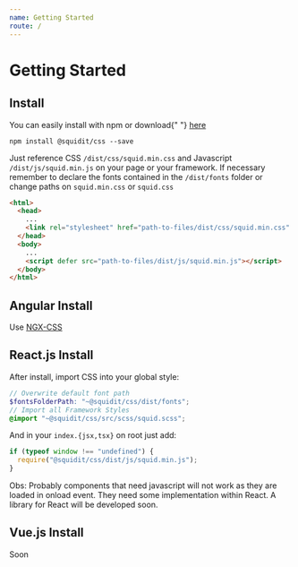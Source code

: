 ```yaml
---
name: Getting Started
route: /
---
```


# Getting Started

## Install

<p>
  You can easily install with npm or download{" "}
  <a href="https://github.com/squidit/css/releases" target="_blank">
    here
  </a>
</p>

```shell
npm install @squidit/css --save
```

Just reference CSS `/dist/css/squid.min.css` and Javascript `/dist/js/squid.min.js` on your page or your framework.
If necessary remember to declare the fonts contained in the `/dist/fonts` folder or change paths on `squid.min.css` or `squid.css`

```html
<html>
  <head>
    ...
    <link rel="stylesheet" href="path-to-files/dist/css/squid.min.css" />
  </head>
  <body>
    ...
    <script defer src="path-to-files/dist/js/squid.min.js"></script>
  </body>
</html>
```

## Angular Install

Use [NGX-CSS](https://github.com/squidit/ngx-css)

## React.js Install

After install, import CSS into your global style:

```scss
// Overwrite default font path
$fontsFolderPath: "~@squidit/css/dist/fonts";
// Import all Framework Styles
@import "~@squidit/css/src/scss/squid.scss";
```

And in your `index.{jsx,tsx}` on root just add:

```js
if (typeof window !== "undefined") {
  require("@squidit/css/dist/js/squid.min.js");
}
```

Obs: Probably components that need javascript will not work as they are loaded in onload event. They need some implementation within React.
A library for React will be developed soon.

## Vue.js Install

Soon
